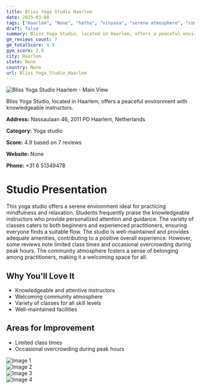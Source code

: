 ```yaml
---
title: Bliss Yoga Studio Haarlem
date: 2025-03-08
tags: ["Haarlem", "None", "hatha", "vinyasa", "serene atmosphere", "community-focused", "Haarlem"]  
draft: false
summary: Bliss Yoga Studio, located in Haarlem, offers a peaceful environment with knowledgeable instructors.
gm_reviews_count: 7
gm_totalScore: 4.9
gym_score: 2.9
city: Haarlem
state: None
country: None
url: Bliss_Yoga_Studio_Haarlem
---
```


<div className="aspect-[16/9] relative my-8">
  <img 
    src="https://lh5.googleusercontent.com/p/AF1QipPnFBYo6JcLRJ7_Q2Z8k9ChLCl4S7QHXg4xRMlu=w1920-h1080-k-no"
    alt="Bliss Yoga Studio Haarlem - Main View"
    className="object-cover absolute inset-0 w-full h-full rounded-lg"
  />
</div>

Bliss Yoga Studio, located in Haarlem, offers a peaceful environment with knowledgeable instructors.

**Address:** Nassaulaan 46, 2011 PD Haarlem, Netherlands

**Category:** Yoga studio

**Score:** 4.9 based on 7 reviews

**Website:** None

**Phone:** +31 6 51349478

# Studio Presentation

This yoga studio offers a serene environment ideal for practicing mindfulness and relaxation. Students frequently praise the knowledgeable instructors who provide personalized attention and guidance. The variety of classes caters to both beginners and experienced practitioners, ensuring everyone finds a suitable flow. The studio is well-maintained and provides adequate amenities, contributing to a positive overall experience. However, some reviews note limited class times and occasional overcrowding during peak hours.
The community atmosphere fosters a sense of belonging among practitioners, making it a welcoming space for all.

## Why You'll Love It

- Knowledgeable and attentive instructors
- Welcoming community atmosphere
- Variety of classes for all skill levels
- Well-maintained facilities

## Areas for Improvement

- Limited class times
- Occasional overcrowding during peak hours

<div className="grid grid-cols-1 xl:grid-cols-2 gap-4 my-8">
<div className="aspect-[4/3] relative"><img src="https://lh3.googleusercontent.com/p/AF1QipOHpAzYTry1Z2kA2i816dBqTXcVtBbGtWjuIsFC=w1920-h1080-k-no" alt="Image 1" className="object-cover absolute inset-0 w-full h-full rounded-lg" /></div>
<div className="aspect-[4/3] relative"><img src="https://lh5.googleusercontent.com/p/AF1QipN3UWWs2zumAQExRy31mkLObY4Gqn7PjaSAomhg=w1920-h1080-k-no" alt="Image 2" className="object-cover absolute inset-0 w-full h-full rounded-lg" /></div>
<div className="aspect-[4/3] relative"><img src="https://lh3.googleusercontent.com/gps-cs-s/AB5caB8rW-qM-ij016tj240mvSc46N_Qd621Ea8mvF5BbdLDR7T-a6e_uViuw5AgwPzLVqmlaFgu1-Kn9OaxX_6mIz0W0NeeWPeePCasYr8LLN-9nd3h28T76mQ70YCvU9pWAWG9WXGW=w1920-h1080-k-no" alt="Image 3" className="object-cover absolute inset-0 w-full h-full rounded-lg" /></div>
<div className="aspect-[4/3] relative"><img src="https://lh5.googleusercontent.com/p/AF1QipO9QG9b7RnxTQupKYTe8w2VAkjR0sHQtZrIbmCp=w1920-h1080-k-no" alt="Image 4" className="object-cover absolute inset-0 w-full h-full rounded-lg" /></div>
</div>